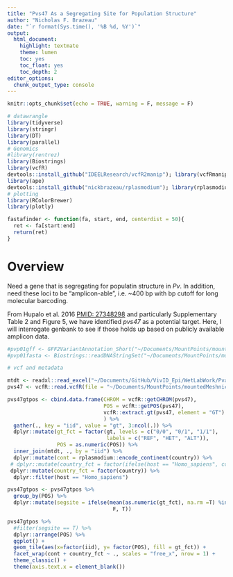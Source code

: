 ```yaml
---
title: "Pvs47 As a Segregating Site for Population Structure"
author: "Nicholas F. Brazeau"
date: "`r format(Sys.time(), '%B %d, %Y')`"
output: 
  html_document:
    highlight: textmate
    theme: lumen
    toc: yes
    toc_float: yes
    toc_depth: 2
editor_options: 
  chunk_output_type: console
---
```



```r
knitr::opts_chunk$set(echo = TRUE, warning = F, message = F)

# datawrangle
library(tidyverse)
library(stringr)
library(DT)
library(parallel)
# Genomics
#library(rentrez)
library(Biostrings)
library(vcfR)
devtools::install_github("IDEELResearch/vcfR2manip"); library(vcfRmanip)
library(ape)
devtools::install_github("nickbrazeau/rplasmodium"); library(rplasmodium)
# plotting
library(RColorBrewer)
library(plotly)

fastafinder <- function(fa, start, end, centerdist = 50){
  ret <- fa[start:end]
  return(ret)
}
```

# Overview
Need a gene that is segregating for populatin structure in _Pv_. In addition, need these loci to be "amplicon-able", i.e. ~400 bp with bp cutoff for long molecular barcoding. 

From Hupalo et al. 2016 [PMID: 27348298](https://www.ncbi.nlm.nih.gov/pubmed/27348298) and particularly Supplementary Table 2 and Figure 5, we have identified _pvs47_ as a potential target. Here, I will interrogate genbank to see if those holds up based on publicly available amplicon data.



<!-- ## Query -->
<!-- ```{r, echo=F, warning=F, message=F} -->
<!-- query <- "pvs47[gene] OR Pvs47[gene]  OR PVs47[gene] OR PVS47[gene]" -->
<!-- pvs48.search <- rentrez::entrez_search(db= "nucleotide", query, -->
<!--                                          retmax = 1e4, -->
<!--                                          use_history = T) -->
<!-- ``` -->
<!-- With the above query, we returned `r prettyNum(length(pvs48.search$ids), big.mark = ",")` _pvs47_ hits. We are now going to download those and group them by country.  -->

<!-- ## Scrape -->
<!-- ```{r, echo=F} -->
<!-- # my api key -->
<!-- set_entrez_key("9c4d847cc6cd93b9b88524f7b0a2945c2108") -->

<!-- ``` -->
<!-- ```{r} -->
<!-- fasta_mtdt_fetch <- function(id){ -->
<!--   f <- rentrez::entrez_fetch(db="nucleotide", rettype="fasta", id = id) -->
<!--   Sys.sleep(3) -->
<!--   m <- rentrez::entrez_summary(db="nucleotide", id = id) -->
<!--   Sys.sleep(3) -->
<!--   ret <- list(fasta = f,  -->
<!--               metadata = m) -->
<!--   return(ret) -->
<!-- } -->
<!-- # fetch -->
<!-- pvs47dt <- lapply(pvs48.search$ids, fasta_mtdt_fetch) -->
<!-- # parse -->
<!-- pvs47dtmtdt <- purrr::map(pvs47dt, `[[`, "metadata") -->
<!-- pvs47dtmtdt <- purrr::map_df(pvs47dtmtdt, `[`, c("uid", "caption", "subname", "slen")) -->
<!-- outfastas <- purrr::map(pvs47dt, `[[`, "fasta") -->
<!-- write.table(x=outfastas, file="data/amplicon/pvs47.fasta", quote = F, col.names = F, row.names = F, sep = "") -->
<!-- p18sf <- Biostrings::readDNAStringSet(filepath = "temp/outfasta.fasta", format = "fasta") -->
<!-- # drop sequences with very small lengths -->
<!-- p18sf <- p18sf[p18sf@ranges@width >= 100] -->
<!-- p18smtdt <- p18smtdt[p18smtdt$slen >= 100, ] -->
<!-- # make a link here -->
<!-- p18smtdt$names <- names(p18sf) -->
<!-- ``` -->

```r
#pvp01gff <- GFF2VariantAnnotation_Short("~/Documents/MountPoints/mountIDEEL/resources/genomes/Pvivax/info/gff/")
#pvp01fasta <- Biostrings::readDNAStringSet("~/Documents/MountPoints/mountIDEEL/resources/genomes/Pvivax/genomes/PvP01.fasta", format = "fasta")

# vcf and metadata

mtdt <- readxl::read_excel("~/Documents/GitHub/VivID_Epi/WetLabWork/PvampliconDesign/curated_samples_20181211.xlsx")
pvs47 <- vcfR::read.vcfR(file = "~/Documents/MountPoints/mountedMeshnick/Sandbox/pvs47/pvs47_snps.VQSR900.vcf")

pvs47gtpos <- cbind.data.frame(CHROM = vcfR::getCHROM(pvs47),
                               POS = vcfR::getPOS(pvs47),
                               vcfR::extract.gt(pvs47, element = "GT")
                               ) %>% 
  gather(., key = "iid", value = "gt", 3:ncol(.)) %>%
  dplyr::mutate(gt_fct = factor(gt, levels = c("0/0", "0/1", "1/1"), 
                                labels = c("REF", "HET", "ALT")),
                POS = as.numeric(POS)) %>% 
  inner_join(mtdt, ., by = "iid") %>% 
  dplyr::mutate(cont = rplasmodium::encode_continent(country)) %>% 
 # dplyr::mutate(country_fct = factor(ifelse(host == "Homo_sapiens", country, "NHA"))) %>% 
 dplyr::mutate(country_fct = factor(country)) %>% 
  dplyr::filter(host == "Homo_sapiens")

pvs47gtpos <- pvs47gtpos %>% 
  group_by(POS) %>% 
  dplyr::mutate(segsite = ifelse(mean(as.numeric(gt_fct), na.rm =T) %in% c(1,2,3),
                                  F, T))

pvs47gtpos %>% 
  #filter(segsite == T) %>% 
  dplyr::arrange(POS) %>% 
  ggplot() +
  geom_tile(aes(x=factor(iid), y= factor(POS), fill = gt_fct)) + 
  facet_wrap(cont + country_fct ~ ., scales = "free_x", nrow = 1) +
  theme_classic() +
  theme(axis.text.x = element_blank())



```





